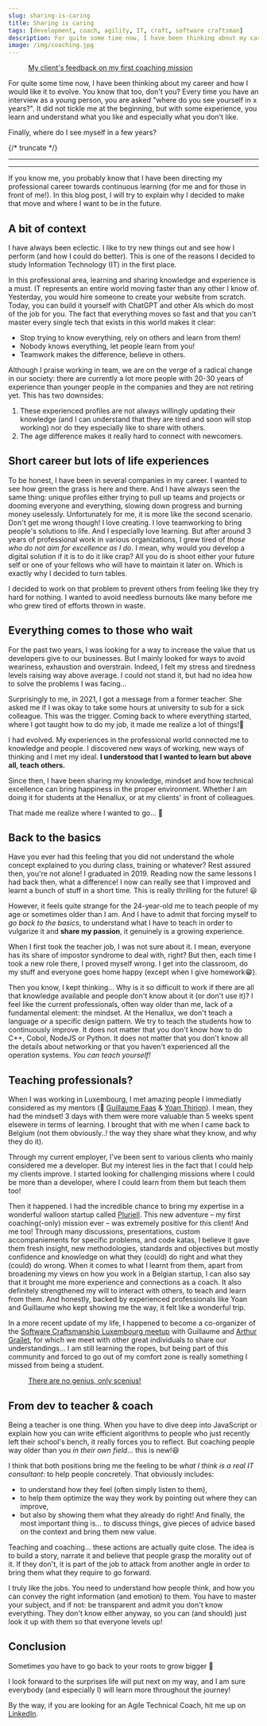 ```yaml
---
slug: sharing-is-caring
title: Sharing is caring
tags: [development, coach, agility, IT, craft, software craftsman]
description: For quite some time now, I have been thinking about my career and how I would like it to evolve. You know that too, don't you? Every time you have an interview as a young person, you are asked "where do you see yourself in x years?". It did not tickle me at the beginning, but with some experience...
image: /img/coaching.jpg
---
```



<a href='/blog/sharing-is-caring'>
    <Figure
        data={{
            src: '/img/coaching.jpg',
            alt: 'Example Mapping used to get feedback on my coaching session',
            type: 'image'
        }}
    >
        My client's feedback on my first coaching mission
    </Figure>
</a>

For quite some time now, I have been thinking about my career and how I would like it to evolve.
You know that too, don't you? Every time you have an interview as a young person, you are asked "where do you see yourself in x years?".
It did not tickle me at the beginning, but with some experience, you learn and understand what you like and especially what you don't like.

Finally, where do I see myself in a few years?

{/* truncate */}

<SEO
    uri='blog/sharing-is-caring'
    image='img/coaching.jpg'
    type='article'
/>

---

<Reminder />

---

If you know me, you probably know that I have been directing my professional career towards continuous learning (for me and for those in front of me!).
In this blog post, I will try to explain why I decided to make that move and where I want to be in the future.

## A bit of context

I have always been eclectic. I like to try new things out and see how I perform (and how I could do better).
This is one of the reasons I decided to study Information Technology (IT) in the first place.

In this professional area, learning and sharing knowledge and experience is a must.
IT represents an entire world moving faster than any other I know of.
Yesterday, you would hire someone to create your website from scratch.
Today, you can build it yourself with ChatGPT and other AIs which do most of the job for you.
The fact that everything moves so fast and that you can't master every single tech that exists in this world makes it clear:
- Stop trying to know everything, rely on others and learn from them!
- Nobody knows everything, let people learn from you!
- Teamwork makes the difference, believe in others.

Although I praise working in team, we are on the verge of a radical change in our society: there are currently a lot more people
with 20-30 years of experience than younger people in the companies and they are not retiring yet.
This has two downsides:
1. These experienced profiles are not always willingly updating their knowledge (and I can understand that they are tired and soon will stop working)
nor do they especially like to share with others.
2. The age difference makes it really hard to connect with newcomers.

## Short career but lots of life experiences

To be honest, I have been in several companies in my career. I wanted to see how green the grass is here and there.
And I have always seen the same thing: unique profiles either trying to pull up teams and projects
or dooming everyone and everything, slowing down progress and burning money uselessly. Unfortunately for me, it is more like the second scenario.
Don't get me wrong though! I love creating. I love teamworking to bring people's solutions to life. And I especially love learning.
But after around 3 years of professional work in various organizations, I grew tired of _those who do not aim for excellence as I do_.
I mean, why would you develop a digital solution if it is to do it like crap? All you do is shoot either your future self
or one of your fellows who will have to maintain it later on. Which is exactly why I decided to turn tables.

I decided to work on that problem to prevent others from feeling like they try hard for nothing.
I wanted to avoid needless burnouts like many before me who grew tired of efforts thrown in waste.

## Everything comes to those who wait

For the past two years, I was looking for a way to increase the value that us developers give to our businesses. But I mainly looked
for ways to avoid weariness, exhaustion and overstrain.
Indeed, I felt my stress and tiredness levels raising way above average. I could not stand it, but had no idea how to solve the problems
I was facing...

Surprisingly to me, in 2021, I got a message from a former teacher.
She asked me if I was okay to take some hours at university to sub for a sick colleague.
This was the trigger. Coming back to where everything started, where I got taught how to do my job, it made me realize a lot of things!🤩

I had evolved. My experiences in the professional world connected me to knowledge and people. I discovered new ways of working, new ways of
thinking and I met my ideal. **I understood that I wanted to learn but above all, teach others.**

Since then, I have been sharing my knowledge, mindset and how technical excellence can bring happiness in the proper environment.
Whether I am doing it for students at the Henallux, or at my clients' in front of colleagues.

That made me realize where I wanted to go... 🚀

## Back to the basics

Have you ever had this feeling that you did not understand the whole concept explained to you during class, training or whatever?
Rest assured then, you're not alone! I graduated in 2019. Reading now the same lessons I had back then, what a difference!
I now can really see that I improved and learnt a bunch of stuff in a short time.
This is really thrilling for the future! 😃

However, it feels quite strange for the 24-year-old me to teach people of my age or sometimes older than I am.
And I have to admit that forcing myself to _go back to the basics_, to understand what I have to teach in order to vulgarize it
and **share my passion**, it genuinely is a growing experience.

When I first took the teacher job, I was not sure about it. I mean, everyone has its share of impostor syndrome to deal with, right?
But then, each time I took a new role there, I proved myself wrong. I get into the classroom, do my stuff and everyone goes home happy (except when I give homework😁).

Then you know, I kept thinking... Why is it so difficult to work if there are all that knowledge available and people don't know about it (or don't use it)?
I feel like the current professionals, often way older than me, lack of a fundamental element: the mindset.
At the Henallux, we don't teach a language or a specific design pattern. We try to teach the students how to continuously improve. It does not
matter that you don't know how to do C++, Cobol, NodeJS or Python. It does not matter that you don't know all the details about networking
or that you haven't experienced all the operation systems. _You can teach yourself!_

## Teaching professionals?

When I was working in Luxembourg, I met amazing people I immediatly considered as my mentors (👋 [Guillaume Faas](https://www.linkedin.com/in/guillaumefaas/) & [Yoan Thirion](https://www.linkedin.com/in/yoanthirion/)).
I mean, they had the mindset! 3 days with them were more valuable than 5 weeks spent elsewere in terms of learning.
I brought that with me when I came back to Belgium (not them obviously..! the way they share what they know, and why they do it).

Through my current employer, I've been sent to various clients who mainly considered me a developer.
But my interest lies in the fact that I could help my clients improve.
I started looking for challenging missions where I could be more than a developer, where I could learn from them but teach them too!

Then it happened. I had the incredible chance to bring my expertise in a wonderful walloon startup called [Pluriell](https://pluriell.app/).
This new adventure – my first coaching(-only) mission ever – was extremely positive for this client! And me too!
Through many discussions, presentations, custom accompaniements for specific problems, and code katas, I believe it gave them fresh insight,
new methodologies, standards and objectives but mostly confidence and knowledge on what they (could) do right and what they (could) do wrong.
When it comes to what I learnt from them, apart from broadening my views on how you work in a Belgian startup, I can also say that it brought
me more experience and connections as a coach. It also definitely strengthened my will to interact with others, to teach and learn from them.
And honestly, backed by experienced professionals like Yoan and Guillaume who kept showing me the way, it felt like a wonderful trip.

In a more recent update of my life, I happened to become a co-organizer of the [Software Craftsmanship Luxembourg meetup](https://www.meetup.com/software-craft-luxembourg/)
with Guillaume and [Arthur Grailet](https://www.linkedin.com/in/arthur-grailet-a647a1189/), for which we meet with other great individuals to share our understandings...
I am still learning the ropes, but being part of this community and forced to go out of my comfort zone is really something I missed from being a student.

<a href='https://sathishkannan162.github.io/the-one-genius-lone-genius-myth/'>
    <Figure
        data={{
            src: '/img/no-genius-only-scenius.jpeg',
            alt: 'No genius, only scenius',
            type: 'image'
        }}
    >
        There are no genius, only scenius!
    </Figure>
</a>

## From dev to teacher & coach

Being a teacher is one thing. When you have to dive deep into JavaScript or explain how you can write efficient algorithms to people
who just recently left their school's bench, it really forces you to reflect.
But coaching people way older than you _in their own field_... this is new!😆

I think that both positions bring me the feeling to be _what I think is a real IT consultant_: to help people concretely.
That obviously includes:
- to understand how they feel (often simply listen to them),
- to help them optimize the way they work by pointing out where they can improve,
- but also by showing them what they already do right!
And finally, the most important thing is... to discuss things, give pieces of advice based on the context and bring them new value.

Teaching and coaching... these actions are actually quite close.
The idea is to build a story, narrate it and believe that people grasp the morality out of it.
If they don't, it is part of the job to attack from another angle in order to bring them what they require to go forward.

I truly like the jobs. You need to understand how people think, and how you can convey the right information (and emotion) to them.
You have to master your subject, and if not: be transparent and admit you don't know everything.
They don't know either anyway, so you can (and should) just look it up with them so that everyone levels up!

## Conclusion

Sometimes you have to go back to your roots to grow bigger 🌳

I look forward to the surprises life will put next on my way, and I am sure everybody (and especially I)
will learn more throughout the journey!

By the way, if you are looking for an Agile Technical Coach, hit me up on [LinkedIn](https://linkedin.com/in/tinael-devresse).

<Newsletter url={websiteConfig.MAILCHIMP_URL} />
